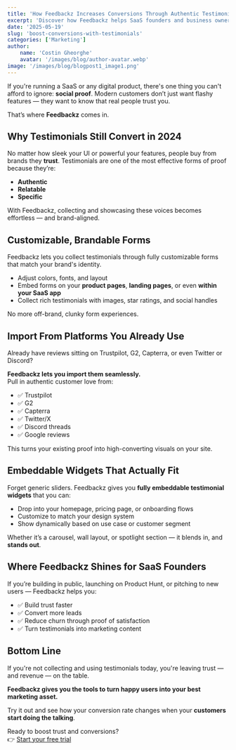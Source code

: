 ```yaml
---
title: 'How Feedbackz Increases Conversions Through Authentic Testimonials'
excerpt: 'Discover how Feedbackz helps SaaS founders and business owners build trust and boost conversions with embeddable, customizable testimonials and reviews from real customers.'
date: '2025-05-19'
slug: 'boost-conversions-with-testimonials'
categories: ['Marketing']
author:
    name: 'Costin Gheorghe'
    avatar: '/images/blog/author-avatar.webp'
image: '/images/blog/blogpost1_image1.png'
---
```


If you're running a SaaS or any digital product, there's one thing you can't afford to ignore: **social proof**. Modern customers don’t just want flashy features — they want to know that real people trust you.

That’s where **Feedbackz** comes in.

## Why Testimonials Still Convert in 2024

No matter how sleek your UI or powerful your features, people buy from brands they **trust**. Testimonials are one of the most effective forms of proof because they’re:

- **Authentic**
- **Relatable**
- **Specific**

With Feedbackz, collecting and showcasing these voices becomes effortless — and brand-aligned.

## Customizable, Brandable Forms

Feedbackz lets you collect testimonials through fully customizable forms that match your brand's identity.

- Adjust colors, fonts, and layout
- Embed forms on your **product pages**, **landing pages**, or even **within your SaaS app**
- Collect rich testimonials with images, star ratings, and social handles

No more off-brand, clunky form experiences.

## Import From Platforms You Already Use

Already have reviews sitting on Trustpilot, G2, Capterra, or even Twitter or Discord?

**Feedbackz lets you import them seamlessly.**  
Pull in authentic customer love from:

- ✅ Trustpilot
- ✅ G2
- ✅ Capterra
- ✅ Twitter/X
- ✅ Discord threads
- ✅ Google reviews

This turns your existing proof into high-converting visuals on your site.

## Embeddable Widgets That Actually Fit

Forget generic sliders. Feedbackz gives you **fully embeddable testimonial widgets** that you can:

- Drop into your homepage, pricing page, or onboarding flows
- Customize to match your design system
- Show dynamically based on use case or customer segment

Whether it’s a carousel, wall layout, or spotlight section — it blends in, and **stands out**.

## Where Feedbackz Shines for SaaS Founders

If you’re building in public, launching on Product Hunt, or pitching to new users — Feedbackz helps you:

- ✅ Build trust faster
- ✅ Convert more leads
- ✅ Reduce churn through proof of satisfaction
- ✅ Turn testimonials into marketing content

## Bottom Line

If you're not collecting and using testimonials today, you're leaving trust — and revenue — on the table.

**Feedbackz gives you the tools to turn happy users into your best marketing asset.**

Try it out and see how your conversion rate changes when your **customers start doing the talking**.

Ready to boost trust and conversions?  
👉 [Start your free trial](https://feedbackz.co)
